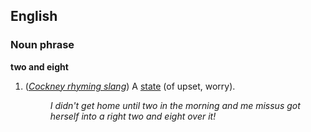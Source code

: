 ==English==
===Noun phrase===
'''two and eight'''

#(''[[Cockney rhyming slang]]'') A [[state]] (of upset, worry).
#:''I didn't get home until two in the morning and me missus got herself into a right two and eight over it!''